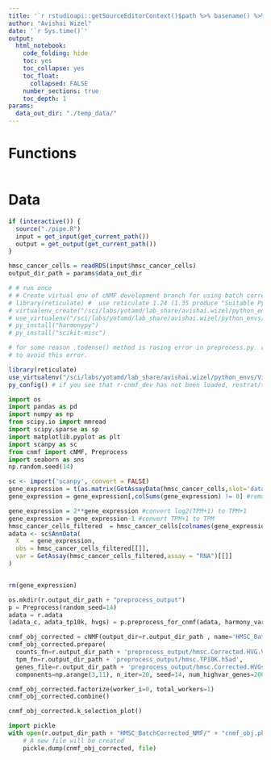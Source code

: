 ```yaml
---
title: '`r rstudioapi::getSourceEditorContext()$path %>% basename() %>% gsub(pattern = "\\.Rmd",replacement = "")`' 
author: "Avishai Wizel"
date: '`r Sys.time()`'
output: 
  html_notebook: 
    code_folding: hide
    toc: yes
    toc_collapse: yes
    toc_float: 
      collapsed: FALSE
    number_sections: true
    toc_depth: 1
params:
  data_out_dir: "./temp_data/" 
---
```




# Functions

```r
```
# Data

```r
if (interactive()) {
  source("./pipe.R")
  input = get_input(get_current_path())
  output = get_output(get_current_path())
}
```

```r
hmsc_cancer_cells = readRDS(input$hmsc_cancer_cells)
output_dir_path = params$data_out_dir
```

```r
# # run once
# # Create virtual env of cNMF development branch for using batch correction
# library(reticulate) #  use reticulate 1.24 (1.35 produce "Suitable Python installation for creating a venv not found")
# virtualenv_create("/sci/labs/yotamd/lab_share/avishai.wizel/python_envs/Virtual_env/cnmf_dev", packages = "https://github.com/dylkot/cNMF/archive/development.zip")
# use_virtualenv("/sci/labs/yotamd/lab_share/avishai.wizel/python_envs/Virtual_env/cnmf_dev/",required = T)
# py_install("harmonypy") 
# py_install("scikit-misc")

# for some reason .todense() method is rasing error in preprocess.py. remove all .todense() in /sci/labs/yotamd/lab_share/avishai.wizel/python_envs/Virtual_env/cnmf_dev/lib/python3.8/site-packages/cnmf/preprocess.py
# to avoid this error.
```

```r
library(reticulate)
use_virtualenv("/sci/labs/yotamd/lab_share/avishai.wizel/python_envs/Virtual_env/cnmf_dev/",required = T)
py_config() # if you see that r-cnmf_dev has not been loaded, restrat/terminate r and try again

```

```python
import os
import pandas as pd
import numpy as np
from scipy.io import mmread
import scipy.sparse as sp
import matplotlib.pyplot as plt
import scanpy as sc
from cnmf import cNMF, Preprocess
import seaborn as sns
np.random.seed(14)
```

```r
sc <- import('scanpy', convert = FALSE)
gene_expression = t(as.matrix(GetAssayData(hmsc_cancer_cells,slot='data',assay = "RNA")))
gene_expression = gene_expression[,colSums(gene_expression) != 0] #remove genes with 0 expression in all cells

gene_expression = 2**gene_expression #convert log2(TPM+1) to TPM+1
gene_expression = gene_expression-1 #convert TPM+1 to TPM
hmsc_cancer_cells_filtered  = hmsc_cancer_cells[colnames(gene_expression),]
adata <- sc$AnnData(
  X   = gene_expression, 
  obs = hmsc_cancer_cells_filtered[[]],
  var = GetAssay(hmsc_cancer_cells_filtered,assay = "RNA")[[]]
)


rm(gene_expression)
```

```python
os.mkdir(r.output_dir_path + "preprocess_output")
p = Preprocess(random_seed=14)
adata = r.adata
(adata_c, adata_tp10k, hvgs) = p.preprocess_for_cnmf(adata, harmony_vars='orig.ident', n_top_rna_genes = 2000,max_scaled_thresh = 50, quantile_thresh = .9999,theta = 2, makeplots=True,save_output_base=r.output_dir_path + "preprocess_output/hmsc")
```



```python
cnmf_obj_corrected = cNMF(output_dir=r.output_dir_path , name='HMSC_BatchCorrected_NMF')
cnmf_obj_corrected.prepare(
  counts_fn=r.output_dir_path + 'preprocess_output/hmsc.Corrected.HVG.Varnorm.h5ad',
  tpm_fn=r.output_dir_path + 'preprocess_output/hmsc.TP10K.h5ad', 
  genes_file=r.output_dir_path + 'preprocess_output/hmsc.Corrected.HVGs.txt',
  components=np.arange(3,11), n_iter=20, seed=14, num_highvar_genes=2000)
```

```python
cnmf_obj_corrected.factorize(worker_i=0, total_workers=1)
cnmf_obj_corrected.combine()
```

```python
cnmf_obj_corrected.k_selection_plot()
```

```python
import pickle
with open(r.output_dir_path + "HMSC_BatchCorrected_NMF/" + "cnmf_obj.pkl", 'wb') as file: 
    # A new file will be created 
    pickle.dump(cnmf_obj_corrected, file) 
```

